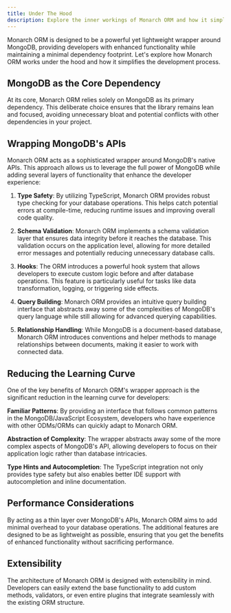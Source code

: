 ```yaml
---
title: Under The Hood
description: Explore the inner workings of Monarch ORM and how it simplifies MongoDB interactions
---
```



Monarch ORM is designed to be a powerful yet lightweight wrapper around MongoDB, providing developers with enhanced functionality while maintaining a minimal dependency footprint. Let's explore how Monarch ORM works under the hood and how it simplifies the development process.

## MongoDB as the Core Dependency

At its core, Monarch ORM relies solely on MongoDB as its primary dependency. This deliberate choice ensures that the library remains lean and focused, avoiding unnecessary bloat and potential conflicts with other dependencies in your project.

## Wrapping MongoDB's APIs

Monarch ORM acts as a sophisticated wrapper around MongoDB's native APIs. This approach allows us to leverage the full power of MongoDB while adding several layers of functionality that enhance the developer experience:

1. **Type Safety**: By utilizing TypeScript, Monarch ORM provides robust type checking for your database operations. This helps catch potential errors at compile-time, reducing runtime issues and improving overall code quality.

2. **Schema Validation**: Monarch ORM implements a schema validation layer that ensures data integrity before it reaches the database. This validation occurs on the application level, allowing for more detailed error messages and potentially reducing unnecessary database calls.

3. **Hooks**: The ORM introduces a powerful hook system that allows developers to execute custom logic before and after database operations. This feature is particularly useful for tasks like data transformation, logging, or triggering side effects.

4. **Query Building**: Monarch ORM provides an intuitive query building interface that abstracts away some of the complexities of MongoDB's query language while still allowing for advanced querying capabilities.

5. **Relationship Handling**: While MongoDB is a document-based database, Monarch ORM introduces conventions and helper methods to manage relationships between documents, making it easier to work with connected data.

## Reducing the Learning Curve

One of the key benefits of Monarch ORM's wrapper approach is the significant reduction in the learning curve for developers:

**Familiar Patterns**: By providing an interface that follows common patterns in the MongoDB/JavaScript Ecosystem, developers who have experience with other ODMs/ORMs can quickly adapt to Monarch ORM.

**Abstraction of Complexity**: The wrapper abstracts away some of the more complex aspects of MongoDB's API, allowing developers to focus on their application logic rather than database intricacies.
   
**Type Hints and Autocompletion**: The TypeScript integration not only provides type safety but also enables better IDE support with autocompletion and inline documentation.

## Performance Considerations

By acting as a thin layer over MongoDB's APIs, Monarch ORM aims to add minimal overhead to your database operations. The additional features are designed to be as lightweight as possible, ensuring that you get the benefits of enhanced functionality without sacrificing performance.

## Extensibility

The architecture of Monarch ORM is designed with extensibility in mind. Developers can easily extend the base functionality to add custom methods, validators, or even entire plugins that integrate seamlessly with the existing ORM structure.
